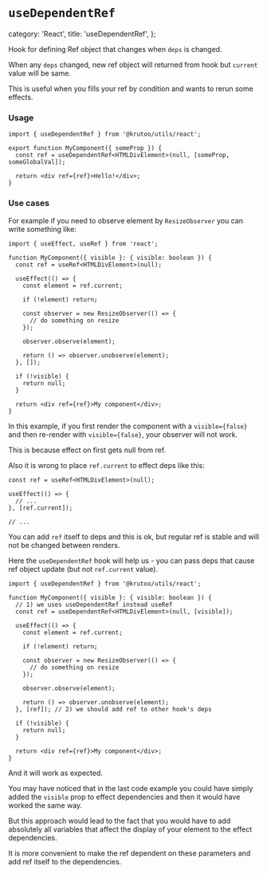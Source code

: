 # `useDependentRef`

  category: 'React',
  title: 'useDependentRef',
};

Hook for defining Ref object that changes when `deps` is changed.

When any `deps` changed, new ref object will returned from hook but `current` value will be same.

This is useful when you fills your ref by condition and wants to rerun some effects.

### Usage

```tsx
import { useDependentRef } from '@krutoo/utils/react';

export function MyComponent({ someProp }) {
  const ref = useDependentRef<HTMLDivElement>(null, [someProp, someGlobalVal]);

  return <div ref={ref}>Hello!</div>;
}
```

### Use cases

For example if you need to observe element by `ResizeObserver` you can write something like:

```tsx
import { useEffect, useRef } from 'react';

function MyComponent({ visible }: { visible: boolean }) {
  const ref = useRef<HTMLDivElement>(null);

  useEffect(() => {
    const element = ref.current;

    if (!element) return;

    const observer = new ResizeObserver(() => {
      // do something on resize
    });

    observer.observe(element);

    return () => observer.unobserve(element);
  }, []);

  if (!visible) {
    return null;
  }

  return <div ref={ref}>My component</div>;
}
```

In this example, if you first render the component with a `visible={false}` and then re-render with `visible={false}`, your observer will not work.

This is because effect on first gets null from ref.

Also it is wrong to place `ref.current` to effect deps like this:

```tsx
const ref = useRef<HTMLDivElement>(null);

useEffect(() => {
  // ...
}, [ref.current]);

// ...
```

You can add `ref` itself to deps and this is ok, but regular ref is stable and will not be changed between renders.

Here the `useDependentRef` hook will help us - you can pass deps that cause ref object update (but not `ref.current` value).

```tsx
import { useDependentRef } from '@krutoo/utils/react';

function MyComponent({ visible }: { visible: boolean }) {
  // 1) we uses useDependentRef instead useRef
  const ref = useDependentRef<HTMLDivElement>(null, [visible]);

  useEffect(() => {
    const element = ref.current;

    if (!element) return;

    const observer = new ResizeObserver(() => {
      // do something on resize
    });

    observer.observe(element);

    return () => observer.unobserve(element);
  }, [ref]); // 2) we should add ref to other hook's deps

  if (!visible) {
    return null;
  }

  return <div ref={ref}>My component</div>;
}
```

And it will work as expected.

You may have noticed that in the last code example you could have simply added the `visible` prop
to effect dependencies and then it would have worked the same way.

But this approach would lead to the fact that you would have to add absolutely all variables
that affect the display of your element to the effect dependencies.

It is more convenient to make the ref dependent on these parameters
and add ref itself to the dependencies.
